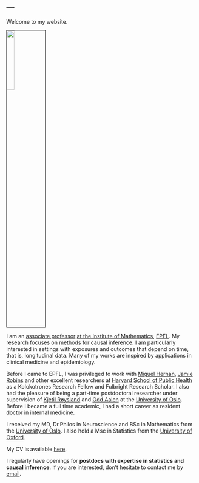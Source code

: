 ---
---
<meta name="google-site-verification" content="2mvUxfkobP5t2N6E9uEXcrff30k5lBEEbT2svuUXoPE" />

<link rel="stylesheet" href="styles.css" type="text/css">

Welcome to my website.

<img src="EPFL_2022_Mats_Julius_Stensrud_Portrait.jpg" style="width:20%; border:0.1px solid; margin-right: 50 px; ; margin-left: 50 px" align="center">


I am an [associate professor](https://people.epfl.ch/mats.stensrud/?lang=en) [at the Institute of Mathematics](https://www.epfl.ch/schools/sb/research/math/), [EPFL](https://www.epfl.ch/schools/sb/research/math/research/statistics/). My research focuses on methods for causal inference. I am particularly interested in settings with exposures and outcomes that depend on time, that is, longitudinal data. Many of my works are inspired by applications in clinical medicine and epidemiology. 

Before I came to EPFL, I was privileged to work with [Miguel Hernán](https://www.hsph.harvard.edu/miguel-hernan/), [Jamie Robins](https://en.wikipedia.org/wiki/James_Robins) and other excellent researchers at [Harvard School of Public Health](https://www.hsph.harvard.edu/) as a Kolokotrones Research Fellow and Fulbright Research Scholar. I also had the pleasure of being a part-time postdoctoral researcher under supervision of [Kjetil Røysland](https://www.med.uio.no/imb/english/people/aca/roysland/) and [Odd Aalen](https://www.med.uio.no/imb/english/people/aca/oaalen/) at the [University of Oslo](/https://www.uio.no/english/). Before I became a full time academic, I had a short career as resident doctor in internal medicine. 

I received my MD, Dr.Philos in Neuroscience and BSc in Mathematics from the [University of Oslo](/https://www.uio.no/english/). I also hold a Msc in Statistics from the [University of Oxford](http://www.ox.ac.uk/).

My CV is available [here](CV_Stensrud.pdf).

I regularly have openings for **postdocs with expertise in statistics and causal inference**. If you are interested, don't hesitate to contact me by [email](contact.html).

